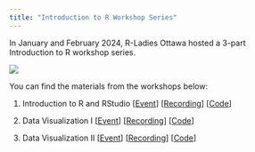 ```yaml
---
title: "Introduction to R Workshop Series"
---
```


In January and February 2024, R-Ladies Ottawa hosted a 3-part Introduction to R workshop series.

![](images/workshop_series.png)

You can find the materials from the workshops below:

1. Introduction to R and RStudio [[Event](https://www.meetup.com/rladies-ottawa/events/298042625/)] [[Recording](https://www.youtube.com/watch?v=1DwmSjbR7cs&pp=ygUNcmVpa28gb2thbW90bw%3D%3D)] [[Code](https://github.com/RLadies-Ottawa/2024-01-25_intro-to-R)]

2. Data Visualization I [[Event](https://www.meetup.com/rladies-ottawa/events/298042652/)] [[Recording](https://www.youtube.com/watch?v=lFjjD0EEWX0&pp=ygUNcmVpa28gb2thbW90bw%3D%3D)] [[Code](https://github.com/RLadies-Ottawa/2024-02-01_ggplot2-part-01)]

3. Data Visualization II [[Event](https://www.meetup.com/rladies-ottawa/events/298042671/)] [[Recording]()] [[Code](https://github.com/RLadies-Ottawa/2024-02-22_ggplot2-part-02)]